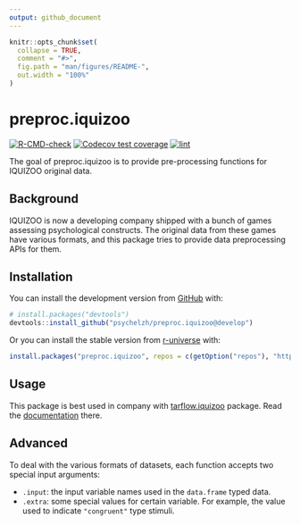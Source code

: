 ```yaml
---
output: github_document
---
```


<!-- README.md is generated from README.Rmd. Please edit that file -->

```r
knitr::opts_chunk$set(
  collapse = TRUE,
  comment = "#>",
  fig.path = "man/figures/README-",
  out.width = "100%"
)
```

# preproc.iquizoo

<!-- badges: start -->
[![R-CMD-check](https://github.com/psychelzh/preproc.iquizoo/actions/workflows/R-CMD-check.yaml/badge.svg)](https://github.com/psychelzh/preproc.iquizoo/actions/workflows/R-CMD-check.yaml)
[![Codecov test coverage](https://codecov.io/gh/psychelzh/preproc.iquizoo/graph/badge.svg)](https://app.codecov.io/gh/psychelzh/preproc.iquizoo)
[![lint](https://github.com/psychelzh/preproc.iquizoo/workflows/lint/badge.svg)](https://github.com/psychelzh/preproc.iquizoo/actions)
<!-- badges: end -->

The goal of preproc.iquizoo is to provide pre-processing functions for IQUIZOO original data.

## Background

IQUIZOO is now a developing company shipped with a bunch of games assessing psychological constructs. The original data from these games have various formats, and this package tries to provide data preprocessing APIs for them.

## Installation

You can install the development version from [GitHub](https://github.com/) with:

``` r
# install.packages("devtools")
devtools::install_github("psychelzh/preproc.iquizoo@develop")
```

Or you can install the stable version from [r-universe](https://psychelzh.r-universe.dev/) with:

``` r
install.packages("preproc.iquizoo", repos = c(getOption("repos"), "https://psychelzh.r-universe.dev"))
```

## Usage

This package is best used in company with [tarflow.iquizoo](https://github.com/psychelzh/tarflow.iquizoo) package. Read the [documentation](https://psychelzh.github.io/tarflow.iquizoo/) there.

## Advanced

To deal with the various formats of datasets, each function accepts two special input arguments:

* `.input`: the input variable names used in the `data.frame` typed data.
* `.extra`: some special values for certain variable. For example, the value used to indicate `"congruent"` type stimuli.
